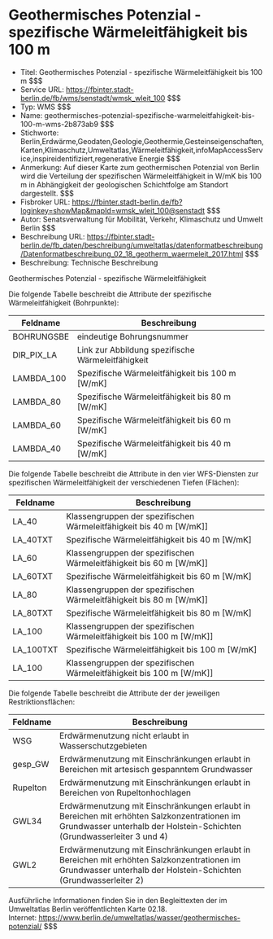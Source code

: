 # Geothermisches Potenzial - spezifische Wärmeleitfähigkeit bis 100 m
- Titel: Geothermisches Potenzial - spezifische Wärmeleitfähigkeit bis 100 m $$$
- Service URL: https://fbinter.stadt-berlin.de/fb/wms/senstadt/wmsk_wleit_100 $$$
- Typ: WMS $$$
- Name: geothermisches-potenzial-spezifische-warmeleitfahigkeit-bis-100-m-wms-2b873ab9 $$$
- Stichworte: Berlin,Erdwärme,Geodaten,Geologie,Geothermie,Gesteinseigenschaften,Karten,Klimaschutz,Umweltatlas,Wärmeleitfähigkeit,infoMapAccessService,inspireidentifiziert,regenerative Energie $$$
- Anmerkung: Auf dieser Karte zum geothermischen Potenzial  von Berlin wird die Verteilung der spezifischen Wärmeleitfähigkeit in W/mK bis 100 m in Abhängigkeit der geologischen Schichtfolge am Standort dargestellt. $$$
- Fisbroker URL: https://fbinter.stadt-berlin.de/fb?loginkey=showMap&mapId=wmsk_wleit_100@senstadt $$$
- Autor: Senatsverwaltung für Mobilität, Verkehr, Klimaschutz und Umwelt Berlin $$$
- Beschreibung URL: https://fbinter.stadt-berlin.de/fb_daten/beschreibung/umweltatlas/datenformatbeschreibung/Datenformatbeschreibung_02_18_geotherm_waermeleit_2017.html $$$
- Beschreibung: Technische Beschreibung 

Geothermisches Potenzial - spezifische Wärmeleitfähigkeit

Die folgende Tabelle beschreibt die Attribute der spezifische Wärmeleitfähigkeit (Bohrpunkte):

| **Feldname** | **Beschreibung**                                  |
| ------------ | ------------------------------------------------- |
| BOHRUNGSBE   | eindeutige Bohrungsnummer                         |
| DIR\_PIX\_LA | Link zur Abbildung spezifische Wärmeleitfähigkeit |
| LAMBDA\_100  | Spezifische Wärmeleitfähigkeit bis 100 m \[W/mK\] |
| LAMBDA\_80   | Spezifische Wärmeleitfähigkeit bis 80 m \[W/mK\]  |
| LAMBDA\_60   | Spezifische Wärmeleitfähigkeit bis 60 m \[W/mK\]  |
| LAMBDA\_40   | Spezifische Wärmeleitfähigkeit bis 40 m \[W/mK\]  |

Die folgende Tabelle beschreibt die Attribute in den vier WFS-Diensten zur spezifischen Wärmeleitfähigkeit der verschiedenen Tiefen (Flächen):

| **Feldname** | **Beschreibung**                                                        |
| ------------ | ----------------------------------------------------------------------- |
| LA\_40       | Klassengruppen der spezifischen Wärmeleitfähigkeit bis 40 m \[W/mK\]\]  |
| LA\_40TXT    | Spezifische Wärmeleitfähigkeit bis 40 m \[W/mK\]                        |
| LA\_60       | Klassengruppen der spezifischen Wärmeleitfähigkeit bis 60 m \[W/mK\]\]  |
| LA\_60TXT    | Spezifische Wärmeleitfähigkeit bis 60 m \[W/mK\]                        |
| LA\_80       | Klassengruppen der spezifischen Wärmeleitfähigkeit bis 80 m \[W/mK\]\]  |
| LA\_80TXT    | Spezifische Wärmeleitfähigkeit bis 80 m \[W/mK\]                        |
| LA\_100      | Klassengruppen der spezifischen Wärmeleitfähigkeit bis 100 m \[W/mK\]\] |
| LA\_100TXT   | Spezifische Wärmeleitfähigkeit bis 100 m \[W/mK\]                       |
| LA\_100      | Klassengruppen der spezifischen Wärmeleitfähigkeit bis 100 m \[W/mK\]\] |

Die folgende Tabelle beschreibt die Attribute der der jeweiligen Restriktionsflächen:

| **Feldname** | **Beschreibung**                                                                                                                                                      |
| ------------ | --------------------------------------------------------------------------------------------------------------------------------------------------------------------- |
| WSG          | Erdwärmenutzung nicht erlaubt in Wasserschutzgebieten                                                                                                                 |
| gesp\_GW     | Erdwärmenutzung mit Einschränkungen erlaubt in Bereichen mit artesisch gespanntem Grundwasser                                                                         |
| Rupelton     | Erdwärmenutzung mit Einschränkungen erlaubt in Bereichen von Rupeltonhochlagen                                                                                        |
| GWL34        | Erdwärmenutzung mit Einschränkungen erlaubt in Bereichen mit erhöhten Salzkonzentrationen im Grundwasser unterhalb der Holstein-Schichten (Grundwasserleiter 3 und 4) |
| GWL2         | Erdwärmenutzung mit Einschränkungen erlaubt in Bereichen mit erhöhten Salzkonzentrationen im Grundwasser unterhalb der Holstein-Schichten (Grundwasserleiter 2)       |

Ausführliche Informationen finden Sie in den Begleittexten der im Umweltatlas Berlin veröffentlichten Karte 02.18.  
Internet: https://www.berlin.de/umweltatlas/wasser/geothermisches-potenzial/ $$$
